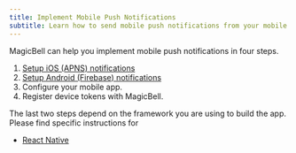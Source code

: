 ```yaml
---
title: Implement Mobile Push Notifications
subtitle: Learn how to send mobile push notifications from your mobile app
---
```


MagicBell can help you implement mobile push notifications in four steps.

1. [Setup iOS (APNS) notifications](/docs/mobile-push/ios)
2. [Setup Android (Firebase) notifications](/docs/mobile-push/android)
3. Configure your mobile app.
4. Register device tokens with MagicBell.

The last two steps depend on the framework you are using to build the app. Please find specific instructions for

- [React Native](/docs/react-native/implement-mobile-push-notifications)
